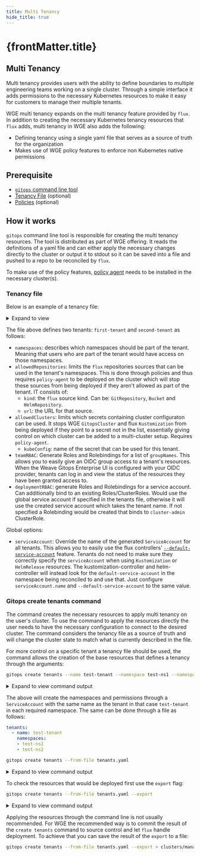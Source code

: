 ```yaml
---
title: Multi Tenancy
hide_title: true
---
```



<h1>
  {frontMatter.title} <TierLabel tiers="Enterprise" />
</h1>

## Multi Tenancy

Multi tenancy provides users with the ability to define boundaries to multiple engineering teams working on a single cluster. Through a simple interface it adds permissions to the necessary Kubernetes resources to make it easy for customers to manage their multiple tenants.

WGE multi tenancy expands on the multi tenancy feature provided by `flux`. In addition to creating the necessary Kubernetes tenancy resources that `flux` adds, multi tenancy in WGE also adds the following:
- Defining tenancy using a single yaml file that serves as a source of truth for the organization
- Makes use of WGE policy features to enforce non Kubernetes native permissions

## Prerequisite

- [`gitops` command line tool](/references/cli-reference/gitops.md)
- [Tenancy File](#tenancy-file) (optional)
- [Policies](/policy/intro.mdx) (optional)

## How it works

`gitops` command line tool is responsible for creating the multi tenancy resources. The tool is distributed as part of WGE offering. It reads the definitions of a yaml file and can either apply the necessary changes directly to the cluster or output it to stdout so it can be saved into a file and pushed to a repo to be reconciled by `flux`.

To make use of the policy features, [policy agent](/policy/intro.mdx) needs to be installed in the necessary cluster(s). 

### Tenancy file

Below is an example of a tenancy file:

<details><summary>Expand to view</summary>

```yaml title="tenancy.yaml"
---
tenants:
  - name: first-tenant
    namespaces:
    - first-ns
  - name: second-tenant
    namespaces:
    - second-test-ns
    - second-dev-ns
    allowedRepositories:
    - kind: GitRepository
      url: https://github.com/testorg/testrepo
    - kind: GitRepository
      url: https://github.com/testorg/testinfo
    - kind: Bucket
      url: minio.example.com
    - kind: HelmRepository
      url: https://testorg.github.io/testrepo
    allowedClusters:
    - kubeConfig: cluster-1-kubeconfig
    - kubeConfig: cluster-2-kubeconfig
    teamRBAC:
      groupNames:
      - foo-group
      - bar-group
      rules:
        - apiGroups:
            - ''
          resources:
            - 'namespaces'
            - 'pods'
          verbs:
            - 'list'
            - 'get'
    deploymentRBAC:
      bindRoles:
        - name: foo-role
          kind: Role
      rules:
        - apiGroups:
            - ''
          resources:
            - 'namespaces'
            - 'pods'
          verbs:
            - 'list'
            - 'get'
serviceAccount:
  name: "reconcilerServiceAccount"
```

</details>

The file above defines two tenants: `first-tenant` and `second-tenant` as follows:

- `namespaces`: describes which namespaces should be part of the tenant. Meaning that users who are part of the tenant would have access on those namespaces.
- `allowedRepositories`: limits the `flux` repositories sources that can be used in the tenant's namespaces. This is done through policies and thus requires `policy-agent` to be deployed on the cluster which will stop these sources from being deployed if they aren't allowed as part of the tenant. IT consists of:
  - `kind`: the `flux` source kind. Can be: `GitRepository`, `Bucket` and `HelmRepository`.
  - `url`: the URL for that source.
- `allowedClusters`: limits which secrets containing cluster configuraton can be used. It stops WGE `GitopsCluster` and flux `Kustomization` from being deployed if they point to a secret not in the list, essentially giving control on which cluster can be added to a multi-cluster setup. Requires `policy-agent`.
  - `kubeConfig`: name of the secret that can be used for this tenant.
- `teamRBAC`: Generate Roles and Rolebindings for a list of `groupNames`. This allows you to easily give an OIDC group access to a tenant's resources. When the Weave Gitops Enterprise UI is configured with your OIDC provider, tenants can log in and view the status of the resources they have been granted access to.
- `deploymentRBAC`: generate Roles and Rolebindings for a service account. Can additionally bind to an existing Roles/ClusterRoles. Would use the global service account if specified in the tenants file, otherwise it will use the created service account which takes the tenant name. If not specified a Rolebinding would be created that binds to `cluster-admin` ClusterRole.

Global options:

- `serviceAccount`: Override the name of the generated `ServiceAccount` for all tenants. This allows you to easily use the flux controllers' [`--default-service-account`](https://github.com/fluxcd/flux2-multi-tenancy#enforce-tenant-isolation) feature. Tenants do not need to make sure they correctly specify the `serviceAccount` when using `Kustomization` or `HelmRelease` resources. The kustomization-controller and helm-controller will instead look for the `default-service-account` in the namespace being reconciled to and use that. Just configure `serviceAccount.name` and `--default-service-account` to the same value.

### Gitops create tenants command

The command creates the necessary resources to apply multi tenancy on the user's cluster. To use the command to apply the resources directly the user needs to have the necessary configuration to connect to the desired cluster.
The command considers the tenancy file as a source of truth and will change the cluster state to match what is currently described in the file.

For more control on a specific tenant a tenancy file should be used, the command allows the creation of the base resources that defines a tenancy through the arguments:

```bash
gitops create tenants --name test-tenant --namespace test-ns1 --namespace test-ns2
```

<details><summary>Expand to view command output</summary>

```bash
namespace/test-ns1 created
test-ns1/serviceaccount/test-tenant created
test-ns1/rolebinding.rbac.authorization.k8s.io/test-tenant-service-account-cluster-admin created
namespace/test-ns2 created
test-ns2/serviceaccount/test-tenant created
test-ns2/rolebinding.rbac.authorization.k8s.io/test-tenant-service-account-cluster-admin created
policy.pac.weave.works/weave.policies.tenancy.test-tenant-allowed-application-deploy created
```

</details>

The above will create the namespaces and permissions through a `ServiceAccount` with the same name as the tenant in that case `test-tenant` in each required namespace.
The same can be done through a file as follows:

```yaml
tenants:
  - name: test-tenant
    namespaces:
    - test-ns1
    - test-ns2
```

```bash
gitops create tenants --from-file tenants.yaml
```

<details><summary>Expand to view command output</summary>

```bash
namespace/test-ns1 created
test-ns1/serviceaccount/test-tenant created
test-ns1/rolebinding.rbac.authorization.k8s.io/test-tenant-service-account-cluster-admin created
namespace/test-ns2 created
test-ns2/serviceaccount/test-tenant created
test-ns2/rolebinding.rbac.authorization.k8s.io/test-tenant-service-account-cluster-admin created
policy.pac.weave.works/weave.policies.tenancy.test-tenant-allowed-application-deploy created
```

</details>

To check the resources that would be deployed first use the `export` flag:

```bash
gitops create tenants --from-file tenants.yaml --export
```

<details><summary>Expand to view command output</summary>

```bash
apiVersion: v1
kind: Namespace
metadata:
  creationTimestamp: null
  labels:
    toolkit.fluxcd.io/tenant: test-tenant
  name: test-ns1
spec: {}
status: {}
---
apiVersion: v1
kind: ServiceAccount
metadata:
  creationTimestamp: null
  labels:
    toolkit.fluxcd.io/tenant: test-tenant
  name: test-tenant
  namespace: test-ns1
---
apiVersion: rbac.authorization.k8s.io/v1
kind: RoleBinding
metadata:
  creationTimestamp: null
  labels:
    toolkit.fluxcd.io/tenant: test-tenant
  name: test-tenant-service-account-cluster-admin
  namespace: test-ns1
roleRef:
  apiGroup: rbac.authorization.k8s.io
  kind: ClusterRole
  name: cluster-admin
subjects:
- kind: ServiceAccount
  name: test-tenant
  namespace: test-ns1
---
apiVersion: v1
kind: Namespace
metadata:
  creationTimestamp: null
  labels:
    toolkit.fluxcd.io/tenant: test-tenant
  name: test-ns2
spec: {}
status: {}
---
apiVersion: v1
kind: ServiceAccount
metadata:
  creationTimestamp: null
  labels:
    toolkit.fluxcd.io/tenant: test-tenant
  name: test-tenant
  namespace: test-ns2
---
apiVersion: rbac.authorization.k8s.io/v1
kind: RoleBinding
metadata:
  creationTimestamp: null
  labels:
    toolkit.fluxcd.io/tenant: test-tenant
  name: test-tenant-service-account-cluster-admin
  namespace: test-ns2
roleRef:
  apiGroup: rbac.authorization.k8s.io
  kind: ClusterRole
  name: cluster-admin
subjects:
- kind: ServiceAccount
  name: test-tenant
  namespace: test-ns2
---
apiVersion: pac.weave.works/v2beta2
kind: Policy
metadata:
  creationTimestamp: null
  labels:
    toolkit.fluxcd.io/tenant: test-tenant
  name: weave.policies.tenancy.test-tenant-allowed-application-deploy
spec:
  category: weave.categories.tenancy
  code: |
    package weave.tenancy.allowed_application_deploy

    controller_input := input.review.object
    violation[result] {
        namespaces := input.parameters.namespaces
        targetNamespace := controller_input.spec.targetNamespace
        not contains_array(targetNamespace, namespaces)
        result = {
        "issue detected": true,
        "msg": sprintf("using target namespace %v is not allowed", [targetNamespace]),
        }
    }
    violation[result] {
        serviceAccountName := controller_input.spec.serviceAccountName
        serviceAccountName != input.parameters.service_account_name
        result = {
        "issue detected": true,
        "msg": sprintf("using service account name %v is not allowed", [serviceAccountName]),
        }
    }
    contains_array(item, items) {
        items[_] = item
    }
  description: Determines which helm release and kustomization can be used in a tenant
  how_to_solve: ""
  id: weave.policies.tenancy.test-tenant-allowed-application-deploy
  name: test-tenant allowed application deploy
  parameters:
  - name: namespaces
    required: false
    type: array
    value:
    - test-ns1
    - test-ns2
  - name: service_account_name
    required: false
    type: string
    value: test-tenant
  provider: kubernetes
  severity: high
  standards: []
  tags:
  - tenancy
  targets:
    kinds:
    - HelmRelease
    - Kustomization
    labels: []
    namespaces:
    - test-ns1
    - test-ns2
status: {}
---
```

</details>

Applying the resources through the command line is not usually recommended. For WGE the recommended way is to commit the result of the `create tenants` command to source control and let `flux` handle deployment. To achieve that you can save the result of the `export` to a file:

```bash
gitops create tenants --from-file tenants.yaml --export > clusters/management/tenants.yaml 
```
